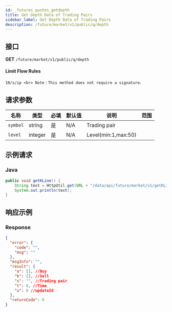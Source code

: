 ```yaml
---
id: _futures_quotes_getdepth
title: Get Depth Data of Trading Pairs
sidebar_label: Get Depth Data of Trading Pairs
description: /future/market/v1/public/q/depth
---
```


## 接口

**GET** `/future/market/v1/public/q/depth`

#### **Limit Flow Rules**

`10/s/ip <br> Note：This method does not require a signature`.

## 请求参数

| 名称     | 类型    | 必填 | 默认值 | 说明                | 范围 |
| -------- | ------- | ---- | ------ | ------------------- | ---- |
| `symbol` | string  | 是   | N/A    | Trading pair        |      |
| `level`  | integer | 是   | N/A    | Level(min:1,max:50) |      |

## 示例请求

### Java

```java
public void getKLine() {
	String text = HttpUtil.get(URL + "/data/api/future/market/v1/getKLine?market=btc_usdt&type=1min&since=0");
	System.out.println(text);
}
```

## 响应示例

### Response

```json
{
  "error": {
    "code": "",
    "msg": ""
  },
  "msgInfo": "",
  "result": {
    "a": [], //Buy
    "b": [], //Sell
    "s": "", //Trading pair
    "t": 0, //Time
    "u": 0 //updateId
  },
  "returnCode": 0
}
```
